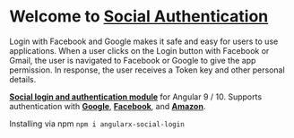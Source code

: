 
<Meta title="Social-Authentication/ introduction" />

# Welcome to [**Social Authentication**](https://www.npmjs.com/package/angularx-social-login)

 Login with Facebook and Google makes it safe and easy for users to use applications. When a user clicks on the Login button with Facebook or Gmail, the user is navigated to Facebook or Google to give the app permission. In response, the user receives a Token key and other personal details.

[**Social login and authentication module**](https://www.npmjs.com/package/angularx-social-login) for Angular 9 / 10. Supports authentication with [**Google**](https://developers.google.com/api-client-library/javascript/reference/referencedocs#gapiauth2clientconfig), [**Facebook**](https://developers.facebook.com/docs/reference/javascript/FB.login/v8.0), and [**Amazon**](https://developer.amazon.com/).

Installing via npm
`npm i angularx-social-login`
